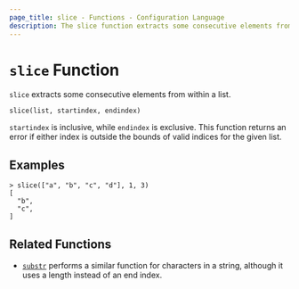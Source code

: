 ```yaml
---
page_title: slice - Functions - Configuration Language
description: The slice function extracts some consecutive elements from within a list.
---
```


# `slice` Function

`slice` extracts some consecutive elements from within a list.

```hcl
slice(list, startindex, endindex)
```

`startindex` is inclusive, while `endindex` is exclusive. This function returns
an error if either index is outside the bounds of valid indices for the given
list.

## Examples

```
> slice(["a", "b", "c", "d"], 1, 3)
[
  "b",
  "c",
]
```

## Related Functions

* [`substr`](/terracina/language/functions/substr) performs a similar function for characters in a
  string, although it uses a length instead of an end index.

